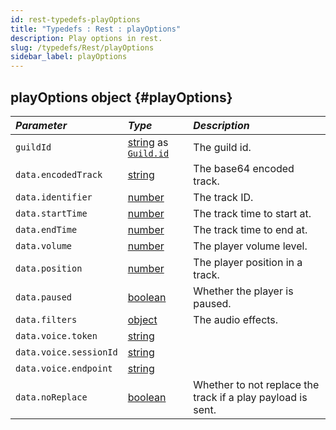 ```yaml
---
id: rest-typedefs-playOptions
title: "Typedefs : Rest : playOptions"
description: Play options in rest.
slug: /typedefs/Rest/playOptions
sidebar_label: playOptions
---
```



## playOptions <span className="info badge">object</span> {#playOptions}

| <i className="fa-solid fa-hashtag"/> Parameter | <i className="fa-solid fa-font"/> Type                                                                                                                                                    | <i className="fa-solid fa-list"/> Description               |
|:-----------------------------------------------|:------------------------------------------------------------------------------------------------------------------------------------------------------------------------------------------|:------------------------------------------------------------|
| `guildId`                                      | [string](https://developer.mozilla.org/en-US/docs/Web/JavaScript/Reference/Global_Objects/String) as [`Guild.id`](https://discord.js.org/docs/packages/discord.js/14.17.3/Guild:Class#id) | The guild id.                                               |
| `data.encodedTrack`                            | [string](https://developer.mozilla.org/en-US/docs/Web/JavaScript/Reference/Global_Objects/String)                                                                                         | The base64 encoded track.                                   |
| `data.identifier`                              | [number](https://developer.mozilla.org/en-US/docs/Web/JavaScript/Reference/Global_Objects/Number)                                                                                         | The track ID.                                               |
| `data.startTime`                               | [number](https://developer.mozilla.org/en-US/docs/Web/JavaScript/Reference/Global_Objects/Number)                                                                                         | The track time to start at.                                 |
| `data.endTime`                                 | [number](https://developer.mozilla.org/en-US/docs/Web/JavaScript/Reference/Global_Objects/Number)                                                                                         | The track time to end at.                                   |
| `data.volume`                                  | [number](https://developer.mozilla.org/en-US/docs/Web/JavaScript/Reference/Global_Objects/Number)                                                                                         | The player volume level.                                    |
| `data.position`                                | [number](https://developer.mozilla.org/en-US/docs/Web/JavaScript/Reference/Global_Objects/Number)                                                                                         | The player position in a track.                             |
| `data.paused`                                  | [boolean](https://developer.mozilla.org/en-US/docs/Web/JavaScript/Reference/Global_Objects/Boolean)                                                                                       | Whether the player is paused.                               |
| `data.filters`                                 | [object](https://developer.mozilla.org/en-US/docs/Web/JavaScript/Reference/Global_Objects/Object)                                                                                         | The audio effects.                                          |
| `data.voice.token`                             | [string](https://developer.mozilla.org/en-US/docs/Web/JavaScript/Reference/Global_Objects/String)                                                                                         |                                                             |
| `data.voice.sessionId`                         | [string](https://developer.mozilla.org/en-US/docs/Web/JavaScript/Reference/Global_Objects/String)                                                                                         |                                                             |
| `data.voice.endpoint`                          | [string](https://developer.mozilla.org/en-US/docs/Web/JavaScript/Reference/Global_Objects/String)                                                                                         |                                                             |
| `data.noReplace`                               | [boolean](https://developer.mozilla.org/en-US/docs/Web/JavaScript/Reference/Global_Objects/Boolean)                                                                                       | Whether to not replace the track if a play payload is sent. |
